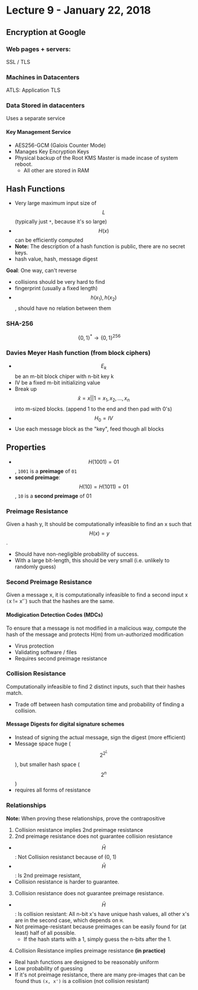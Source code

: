 # Lecture 9 - January 22, 2018

## Encryption at Google

### Web pages + servers:
SSL / TLS

### Machines in Datacenters
ATLS: Application TLS

### Data Stored in datacenters
Uses a separate service

#### Key Management Service
- AES256-GCM (Galois Counter Mode)
- Manages Key Encryption Keys
- Physical backup of the Root KMS Master is made incase of system reboot.
  - All other are stored in RAM

## Hash Functions
- Very large maximum input size of $$L$$ (typically just `*`, because it's so large)
- $$H(x)$$ can be efficiently computed
- **Note:** The description of a hash function is public, there are no secret keys.
- hash value, hash, message digest

**Goal**: One way, can't reverse
  - collisions should be very hard to find
  - fingerprint (usually a fixed length)
  - $$h(x_1), h(x_2)$$, should have no relation between them

### SHA-256
$$\left\{0, 1 \right\}^* \rightarrow \left\{0, 1 \right\}^{256}$$

### Davies Meyer Hash function (from block ciphers)

- $$E_k$$ be an m-bit block chiper with n-bit key k
- IV be a fixed m-bit initializing value
- Break up $$\hat{x} = x || 1 = x_1, x_2, \ldots, x_n$$ into m-sized blocks. (append 1 to the end and then pad with 0's)
- $$H_0 = IV$$
- Use each message block as the "key", feed though all blocks

## Properties
- $$H(1001) = 01$$, `1001` is a **preimage** of `01`
- **second preimage**: $$H(10) = H(1011) = 01$$, `10` is a **second preimage** of 01

### Preimage Resistance
Given a hash y, It should be computationally infeasible to find an x such that $$H(x) = y$$.
- Should have non-negligible probability of success.
- With a large bit-length, this should be very small (i.e. unlikely to randomly guess)

### Second Preimage Resistance
Given a message x, it is computationally infeasible to find a second input x` (`x != x'`) such that the hashes are the same.

#### Modigication Detection Codes (MDCs)
To ensure that a message is not modified in a malicious way, compute the hash of the message and protects H(m) from un-authorized modification
- Virus protection
- Validating software / files
- Requires second preimage resistance

### Collision Resistance
Computationally infeasible to find 2 distinct inputs, such that their hashes match.
- Trade off between hash computation time and probability of finding a collision.

#### Message Digests for digital signature schemes
- Instead of signing the actual message, sign the digest (more efficient)
- Message space huge ($$2^{2^L}$$), but smaller hash space ($$2^n$$)
- requires all forms of resistance

### Relationships
**Note:** When proving these relationships, prove the contrapositive

1. Collision resistance implies 2nd preimage resistance
2. 2nd preimage resistance does not guarantee collision resistance
  - $$\bar{H}$$: Not Collision resistanct because of (0, 1)
  - $$\bar{H}$$: Is 2nd preimage resistant,
  - Collision resistance is harder to guarantee.
3. Collision resistance does not guarantee preimage resistance.
  - $$\bar{H}$$: Is collision resistant: All n-bit x's have unique hash values, all other x's are in the second case, which depends on `H`.
  - Not preimage-resistant because preimages can be easily found for (at least) half of all possible.
    - If the hash starts with a 1, simply guess the n-bits after the 1.
4. Collision Resistance implies preimage resistance **(in practice)**
  - Real hash functions are designed to be reasonably uniform
  - Low probability of guessing
  - If it's not preimage resistance, there are many pre-images that can be found thus `(x, x')` is a collision (not collision resistant)


